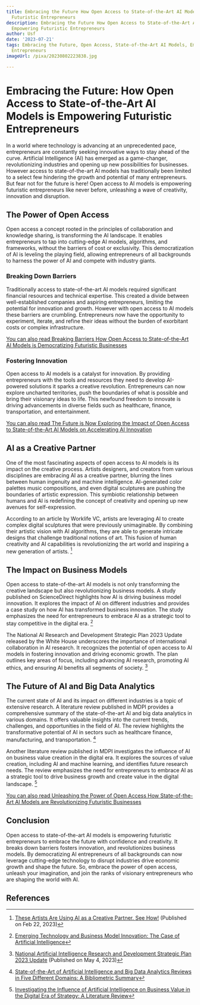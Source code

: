 ```yaml
---
title: Embracing the Future How Open Access to State-of-the-Art AI Models is Empowering
  Futuristic Entrepreneurs
description: Embracing the Future How Open Access to State-of-the-Art AI Models is
  Empowering Futuristic Entrepreneurs
author: Usf
date: '2023-07-21'
tags: Embracing the Future, Open Access, State-of-the-Art AI Models, Empowering, Futuristic
  Entrepreneurs
imageUrl: /pixa/20230802223838.jpg

---
```

# Embracing the Future: How Open Access to State-of-the-Art AI Models is Empowering Futuristic Entrepreneurs

In  a world where technology is advancing at an unprecedented pace, entrepreneurs are constantly seeking innovative ways to stay ahead of the curve. Artificial Intelligence (AI) has emerged as a game-changer,  revolutionizing industries and opening  up new possibilities for businesses. However access to state-of-the-art AI  models has traditionally been limited to  a select few hindering the  growth and potential of many entrepreneurs. But fear not for the future is here! Open access to AI models is empowering futuristic entrepreneurs  like never before, unleashing a wave of creativity, innovation  and  disruption.

## The Power of Open Access

Open access a concept rooted  in  the  principles of collaboration and knowledge sharing, is transforming the AI landscape. It enables entrepreneurs to tap into cutting-edge AI models,  algorithms, and frameworks, without the barriers of cost or exclusivity. This  democratization of AI  is leveling the playing field, allowing entrepreneurs of all backgrounds to harness the power of AI and compete with  industry giants.

### Breaking Down Barriers

Traditionally  access to state-of-the-art AI models required significant financial resources and technical expertise. This created  a divide between well-established companies and aspiring entrepreneurs, limiting the potential for innovation and  growth. However with open access to AI models these barriers are  crumbling. Entrepreneurs now have the opportunity to experiment, iterate, and refine their ideas without  the burden of exorbitant costs or complex infrastructure.

[You can also  read  Breaking Barriers How  Open Access to State-of-the-Art AI Models is Democratizing Futuristic Businesses](Breaking%20Barriers%20How%20Open%20Access%20to%20State-of-the-Art%20AI%20Models%20is%20Democratizing%20Futuristic%20Businesses)


### Fostering Innovation

Open access to  AI models is a catalyst for innovation. By providing entrepreneurs with the tools and resources they need to develop AI-powered solutions it sparks a creative revolution. Entrepreneurs can now  explore uncharted territories, push the boundaries of what is possible and bring their visionary ideas to life. This newfound freedom to innovate is driving  advancements in diverse fields  such as healthcare, finance, transportation, and entertainment.

[You can  also read The Future is Now Exploring the Impact  of Open Access to State-of-the-Art AI Models  on Accelerating AI Innovation](The%20Future%20is%20Now%20Exploring%20the%20Impact%20of%20Open%20Access%20to%20State-of-the-Art%20AI%20Models%20on%20Accelerating%20AI%20Innovation)


## AI  as a Creative Partner

One of the most fascinating aspects of open access to AI models is its impact on the creative process. Artists designers, and creators from various disciplines are  embracing AI as a creative partner, blurring the lines between human ingenuity and machine intelligence. AI-generated color palettes music compositions, and even digital sculptures are pushing the boundaries of artistic  expression. This symbiotic relationship between humans and AI is redefining the concept of  creativity and opening up  new avenues for self-expression.

According to an article by Worklife VC, artists are leveraging  AI to  create  complex digital sculptures that were previously unimaginable. By combining their  artistic  vision  with AI algorithms, they are able to  generate intricate designs that challenge traditional notions of art. This fusion of human creativity and AI capabilities is revolutionizing the art world and inspiring a new generation of artists. [^1^]

## The  Impact on Business Models

Open access  to state-of-the-art AI  models is not only transforming the creative landscape  but also revolutionizing business models. A study published on ScienceDirect highlights  how AI  is driving business model innovation. It explores the impact of AI on different industries  and provides a case  study on how AI has transformed  business innovation. The study emphasizes the need for entrepreneurs to embrace AI  as a  strategic tool to stay competitive in the digital era. [^2^]

The National AI Research and Development Strategic Plan 2023 Update released by the White House underscores the importance of international collaboration in AI research. It recognizes the potential of open access to AI  models  in fostering innovation  and driving economic  growth. The plan outlines key areas  of focus, including  advancing AI research, promoting AI ethics, and ensuring  AI benefits all segments of  society. [^3^]

## The Future of AI and Big Data Analytics

The current state of  AI and its impact on different industries  is a topic of  extensive research. A literature review published in  MDPI provides a comprehensive summary of the state-of-the-art AI and big data analytics in various domains. It offers valuable insights into the current trends, challenges, and opportunities in the field of AI. The review highlights the transformative potential of AI in sectors such as healthcare  finance, manufacturing, and transportation. [^4^]

Another literature review published in MDPI investigates the influence of AI on business value creation in the digital era. It explores  the sources  of  value creation,  including AI  and machine learning, and identifies future research needs. The review emphasizes the need for entrepreneurs to embrace AI as a strategic tool to drive business growth  and create value in the digital landscape.  [^5^]

[You can also read Unleashing the Power of Open Access How State-of-the-Art AI Models are Revolutionizing Futuristic Businesses](Unleashing%20the%20Power%20of%20Open%20Access%20How%20State-of-the-Art%20AI%20Models%20are%20Revolutionizing%20Futuristic%20Businesses)


## Conclusion

Open access to state-of-the-art AI models is empowering futuristic entrepreneurs  to embrace the  future with confidence and creativity. It breaks down  barriers fosters innovation, and revolutionizes business  models. By democratizing AI entrepreneurs of all backgrounds can now  leverage cutting-edge technology to disrupt industries drive  economic growth  and shape  the future. So, embrace the power of open access, unleash your imagination,  and join the ranks of visionary entrepreneurs who are shaping the world with  AI.

## References

[^1^]: [These  Artists Are Using AI as a Creative Partner. See  How!](https://www.worklife.vc/blog/ai-artist)  (Published on Feb 22, 2023)
[^2^]: [Emerging Technology  and Business Model Innovation: The Case of Artificial Intelligence](https://www.sciencedirect.com/science/article/pii/S2199853122009817)
[^3^]: [National Artificial Intelligence Research and Development Strategic Plan 2023 Update](https://www.whitehouse.gov/wp-content/uploads/2023/05/National-Artificial-Intelligence-Research-and-Development-Strategic-Plan-2023-Update.pdf) (Published on May 4,  2023)
[^4^]: [State-of-the-Art  of Artificial Intelligence and Big Data Analytics  Reviews in Five Different Domains: A Bibliometric Summary](https://www.mdpi.com/2071-1050/15/5/4026)
[^5^]: [Investigating the Influence of Artificial Intelligence on Business Value in the Digital  Era of  Strategy: A Literature Review](https://www.mdpi.com/2078-2489/14/2/85)
